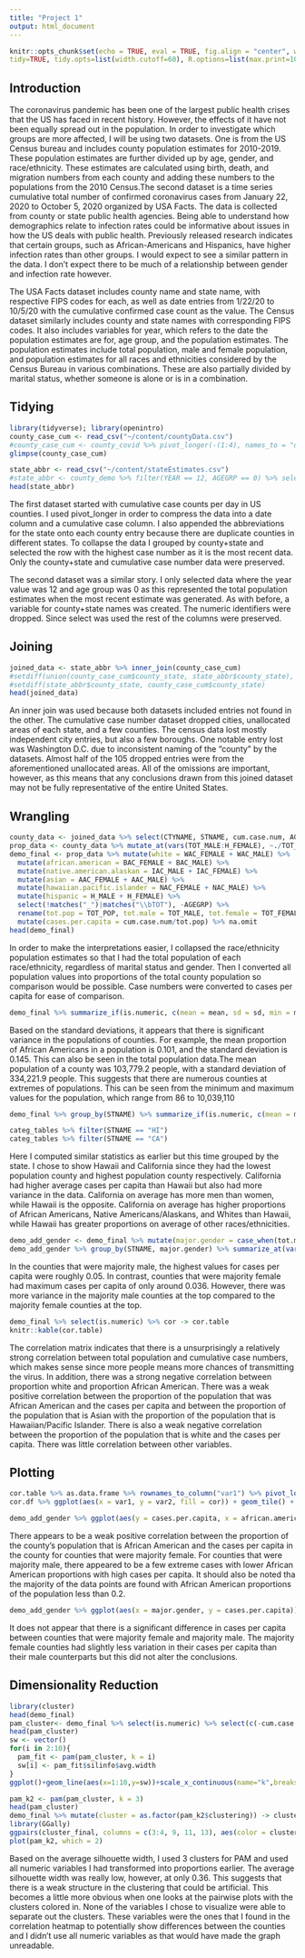 ```yaml
---
title: "Project 1"
output: html_document
---
```


```r
knitr::opts_chunk$set(echo = TRUE, eval = TRUE, fig.align = "center", warning = F, message = F,
tidy=TRUE, tidy.opts=list(width.cutoff=60), R.options=list(max.print=100))
```
## Introduction

  The coronavirus pandemic has been one of the largest public health crises that the US has faced in recent history. However, the effects of it have not been equally spread out in the population. In order to investigate which groups are more affected, I will be using two datasets. One is from the US Census bureau and includes county population estimates for 2010-2019. These population estimates are further divided up by age, gender, and race/ethnicity. These estimates are calculated using birth, death, and migration numbers from each county and adding these numbers to the populations from the 2010 Census.The second dataset is a time series cumulative total number of confirmed coronavirus cases from January 22, 2020 to October 5, 2020 organized by USA Facts. The data is collected from county or state public health agencies. Being able to understand how demographics relate to infection rates could be informative about issues in how the US deals with public health. Previously released research indicates that certain groups, such as African-Americans and Hispanics, have higher infection rates than other groups. I would expect to see a similar pattern in the data. I don't expect there to be much of a relationship between gender and infection rate however.
  
  The USA Facts dataset includes county name and state name, with respective FIPS codes for each, as well as date entries from 1/22/20 to 10/5/20 with the cumulative confirmed case count as the value. The Census dataset similarly includes county and state names with corresponding FIPS codes. It also includes variables for year, which refers to the date the population estimates are for, age group, and the population estimates. The population estimates include total population, male and female population, and population estimates for all races and ethnicities considered by the Census Bureau in various combinations. These are also partially divided by marital status, whether someone is alone or is in a combination.

## Tidying
```r
library(tidyverse); library(openintro)
county_case_cum <- read_csv("~/content/countyData.csv")
#county_case_cum <- county_covid %>% pivot_longer(-(1:4), names_to = "date", values_to = "case_num") %>% rename(County.Name = `County Name`) %>% unite(col = "county_state", c(County.Name, State), remove = F) %>% group_by(county_state) %>% summarize(cum.case.num = max(case_num, na.rm = T))
glimpse(county_case_cum)

state_abbr <- read_csv("~/content/stateEstimates.csv")
#state_abbr <- county_demo %>% filter(YEAR == 12, AGEGRP == 0) %>% select(-(1:3)) %>% mutate(STNAME = state2abbr(.[[1]])) %>% unite(col = "county_state", c(CTYNAME, STNAME), remove = F)
head(state_abbr)
```

  The first dataset started with cumulative case counts per day in US counties. I used pivot_longer in order to compress the data into a date column and a cumulative case column. I also appended the abbreviations for the state onto each county entry because there are duplicate counties in different states. To collapse the data I grouped by county+state and selected the row with the highest case number as it is the most recent data. Only the county+state and cumulative case number data were preserved.

  The second dataset was a similar story. I only selected data where the year value was 12 and age group was 0 as this represented the total population estimates when the most recent estimate was generated. As with before, a variable for county+state names was created. The numeric identifiers were dropped. Since select was used the rest of the columns were preserved.



## Joining
```r
joined_data <- state_abbr %>% inner_join(county_case_cum)
#setdiff(union(county_case_cum$county_state, state_abbr$county_state), intersect(state_abbr$county_state, county_case_cum$county_state)) %>% length
#setdiff(state_abbr$county_state, county_case_cum$county_state)
head(joined_data)
```

  An inner join was used because both datasets included entries not found in the other. The cumulative case number dataset dropped cities, unallocated areas of each state, and a few counties. The census data lost mostly independent city entries, but also a few boroughs. One notable entry lost was Washington D.C. due to inconsistent naming of the "county" by the datasets. Almost half of the 105 dropped entries were from the aforementioned unallocated areas. All of the omissions are important, however, as this means that any conclusions drawn from this joined dataset may not be fully representative of the entire United States.

## Wrangling
```r
county_data <- joined_data %>% select(CTYNAME, STNAME, cum.case.num, AGEGRP, matches("\\b.{1}AC_|\\bH_|\\bTOT_"))
prop_data <- county_data %>% mutate_at(vars(TOT_MALE:H_FEMALE), ~./TOT_POP)
demo_final <- prop_data %>% mutate(white = WAC_FEMALE + WAC_MALE) %>% 
  mutate(african.american = BAC_FEMALE + BAC_MALE) %>% 
  mutate(native.american.alaskan = IAC_MALE + IAC_FEMALE) %>% 
  mutate(asian = AAC_FEMALE + AAC_MALE) %>% 
  mutate(hawaiian.pacific.islander = NAC_FEMALE + NAC_MALE) %>% 
  mutate(hispanic = H_MALE + H_FEMALE) %>% 
  select(!matches("_")|matches("\\bTOT"), -AGEGRP) %>% 
  rename(tot.pop = TOT_POP, tot.male = TOT_MALE, tot.female = TOT_FEMALE) %>% 
  mutate(cases.per.capita = cum.case.num/tot.pop) %>% na.omit
head(demo_final)
```

  In order to make the interpretations easier, I collapsed the race/ethnicity population estimates so that I had the total population of each race/ethnicity, regardless of marital status and gender. Then I converted all population values into proportions of the total county population so comparison would be possible. Case numbers were converted to cases per capita for ease of comparison.

```r
demo_final %>% summarize_if(is.numeric, c(mean = mean, sd = sd, min = min, max = max)) %>% pivot_longer(cols = 1:44) %>% separate(name, sep = "_", into = c("variable", "summary.stat")) %>% pivot_wider(names_from = summary.stat, values_from = value) %>% arrange(min)
```

  Based on the standard deviations, it appears that there is significant variance in the populations of counties. For example, the mean proportion of African Americans in a population is 0.101, and the standard deviation is 0.145. This can also be seen in the total population data.The mean population of a county was 103,779.2 people, with a standard deviation of 334,221.9 people. This suggests that there are numerous counties at extremes of populations. This can be seen from the minimum and maximum values for the population, which range from 86 to 10,039,110

```r
demo_final %>% group_by(STNAME) %>% summarize_if(is.numeric, c(mean = mean, sd = sd, min = min, max = max)) %>% pivot_longer(2:45) %>% separate(name, into = c("variable", "stat"), sep = "_") %>% pivot_wider(names_from = stat, values_from = value) %>% arrange(variable, -max) -> categ_tables

categ_tables %>% filter(STNAME == "HI")
categ_tables %>% filter(STNAME == "CA")
```

  Here I computed similar statistics as earlier but this time grouped by the state. I chose to show Hawaii and California since they had the lowest population county and highest population county respectively. California had higher average cases per capita than Hawaii but also had more variance in the data. California on average has more men than women, while Hawaii is the opposite. California on average has higher proportions of African Americans, Native Americans/Alaskans, and Whites than Hawaii, while Hawaii has greater proportions on average of other races/ethnicities.

```r
demo_add_gender <- demo_final %>% mutate(major.gender = case_when(tot.male > tot.female ~ "male", tot.female > tot.male ~ "female", TRUE ~ "equal"))
demo_add_gender %>% group_by(STNAME, major.gender) %>% summarize_at(vars(cases.per.capita), c(mean.cases = mean, sd.cases = sd, var.cases = var)) %>% arrange(desc(major.gender), -mean.cases) %>% head
```

  In the counties that were majority male, the highest values for cases per capita were roughly 0.05. In contrast, counties that were majority female had maximum cases per capita of only around 0.036. However, there was more variance in the majority male counties at the top compared to the majority female counties at the top. 


```r
demo_final %>% select(is.numeric) %>% cor -> cor.table
knitr::kable(cor.table)
```

  The correlation matrix indicates that there is a unsurprisingly a relatively strong correlation between total population and cumulative case numbers, which makes sense since more people means more chances of transmitting the virus. In addition, there was a strong negative correlation between proportion white and proportion African American. There was a weak positive correlation between the proportion of the population that was African American and the cases per capita and between the proportion of the population that is Asian with the proportion of the population that is Hawaiian/Pacific Islander. There is also a weak negative correlation between the proportion of the population that is white and the cases per capita. There was little correlation between other variables.

## Plotting
```r
cor.table %>% as.data.frame %>% rownames_to_column("var1") %>% pivot_longer(-1, names_to = "var2", values_to = "cor") -> cor.df
cor.df %>% ggplot(aes(x = var1, y = var2, fill = cor)) + geom_tile() + scale_fill_gradient2(low = "red", mid = "orange", high = "yellow", midpoint = 0) + geom_text(aes(label=round(cor,2)),color = "black", size = 2) + theme(axis.text.x = element_text(angle = 90, hjust = 1, vjust = 0.4)) + coord_fixed()
```
```r
demo_add_gender %>% ggplot(aes(y = cases.per.capita, x = african.american)) + geom_point(aes(color = major.gender)) + labs(y = "Cases per Capita", x = "African American Proportion of Population") + ggtitle("Cases per Capita in US Counties vs. African American Proportion of Population") + scale_x_continuous(breaks = seq(0, 1, 0.1))
```

  There appears to be a weak positive correlation between the proportion of the county's population that is African American and the cases per capita in the county for counties that were majority female. For counties that were majority male, there appeared to be a few extreme cases with lower African American proportions with high cases per capita. It should also be noted tha the majority of the data points are found with African American proportions of the population less than 0.2.
```r
demo_add_gender %>% ggplot(aes(x = major.gender, y = cases.per.capita)) + geom_bar(stat = "summary", fun = mean, fill = "pink") + geom_errorbar(stat = "summary", fun.data = mean_se, width = 0.5) + labs(x = "Majority Gender in County", y = "Cases per Capita") + ggtitle("Cases per Capita vs. Majority Gender of County")
```

  It does not appear that there is a significant difference in cases per capita between counties that were majority female and majority male. The majority female counties had slightly less variation in their cases per capita than their male counterparts but this did not alter the conclusions. 

## Dimensionality Reduction  
```r
library(cluster)
head(demo_final)
pam_cluster<- demo_final %>% select(is.numeric) %>% select(c(-cum.case.num, -tot.pop)) %>% scale
head(pam_cluster)
sw <- vector()
for(i in 2:10){
  pam_fit <- pam(pam_cluster, k = i)  
  sw[i] <- pam_fit$silinfo$avg.width
}
ggplot()+geom_line(aes(x=1:10,y=sw))+scale_x_continuous(name="k",breaks=1:10)

```
```r
pam_k2 <- pam(pam_cluster, k = 3)
head(pam_cluster)
demo_final %>% mutate(cluster = as.factor(pam_k2$clustering)) -> cluster_final
library(GGally)
ggpairs(cluster_final, columns = c(3:4, 9, 11, 13), aes(color = cluster))
plot(pam_k2, which = 2)
```

  Based on the average silhouette width, I used 3 clusters for PAM and used all numeric variables I had transformed into proportions earlier. The average silhouette width was really low, however, at only 0.36. This suggests that there is a weak structure in the clustering that could be artificial. This becomes a little more obvious when one looks at the pairwise plots with the clusters colored in. None of the variables I chose to visualize were able to separate out the clusters. These variables were the ones that I found in the correlation heatmap to potentially show differences between the counties and I didn't use all numeric variables as that would have made the graph unreadable. 




